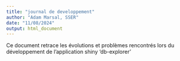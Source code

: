 ```yaml
---
title: "journal de developpement"
author: "Adam Marsal, SSER"
date: "11/08/2024"
output: html_document
---
```


Ce document retrace les évolutions et problèmes rencontrés lors du développement de l'application shiny 'db-explorer'
